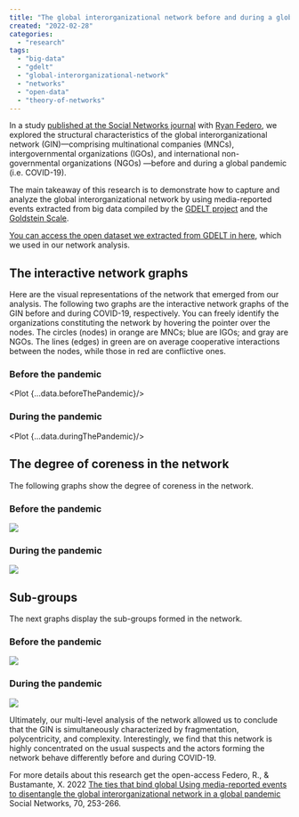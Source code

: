 ```yaml
---
title: "The global interorganizational network before and during a global pandemic"
created: "2022-02-28"
categories:
  - "research"
tags:
  - "big-data"
  - "gdelt"
  - "global-interorganizational-network"
  - "networks"
  - "open-data"
  - "theory-of-networks"
---
```





In a study [published at the Social Networks journal](https://www.sciencedirect.com/science/article/pii/S037887332200034X)
with [Ryan Federo](https://ryanfedero.com), we explored the structural characteristics of the
global interorganizational network (GIN)—comprising multinational companies (MNCs),
intergovernmental organizations (IGOs), and international non-governmental organizations (NGOs)
—before and during a global pandemic (i.e. COVID-19).

The main takeaway of this research is to demonstrate how to capture and analyze the global
interorganizational network by using media-reported events extracted from big data compiled by
the [GDELT project](https://www.gdeltproject.org) and
the [Goldstein Scale](https://www.jstor.org/stable/174480).

[You can access the open dataset we extracted from GDELT in here](https://www.bustawin.com/interorg-network-dataset/),
which we used in our network analysis.

## The interactive network graphs

Here are the visual representations of the network that emerged from our analysis. The following
two graphs are the interactive network graphs of the GIN before and during COVID-19, respectively.
You can freely identify the organizations constituting the network by hovering the pointer over the
nodes. The circles (nodes) in orange are MNCs; blue are IGOs; and gray are NGOs. The lines (edges)
in green are on average cooperative interactions between the nodes, while those in red are
conflictive ones.

### Before the pandemic

<Plot {...data.beforeThePandemic}/>

### During the pandemic

<Plot {...data.duringThePandemic}/>

## The degree of coreness in the network

The following graphs show the degree of coreness in the network.

### Before the pandemic

![](https://www.bustawin.com/wp-content/themes/bustawin-theme/img/coreness.before.svg)

### During the pandemic

![](https://www.bustawin.com/wp-content/themes/bustawin-theme/img/coreness.during.svg)

## Sub-groups

The next graphs display the sub-groups formed in the network.

### Before the pandemic

![](https://www.bustawin.com/wp-content/themes/bustawin-theme/img/subgroups.before.svg)

### During the pandemic

![](https://www.bustawin.com/wp-content/themes/bustawin-theme/img/subgroups.during.svg)

Ultimately, our multi-level analysis of the network allowed us to conclude that the GIN is
simultaneously characterized by fragmentation, polycentricity, and complexity. Interestingly, we
find that this network is highly concentrated on the usual suspects and the actors forming the
network behave differently before and during COVID-19.

For more details about this research get the open-access Federo, R., & Bustamante, X.
2022 [The ties that bind global Using media-reported events to disentangle the global interorganizational network in a global pandemic](https://www.sciencedirect.com/science/article/pii/S037887332200034X)
Social Networks, 70, 253-266.
